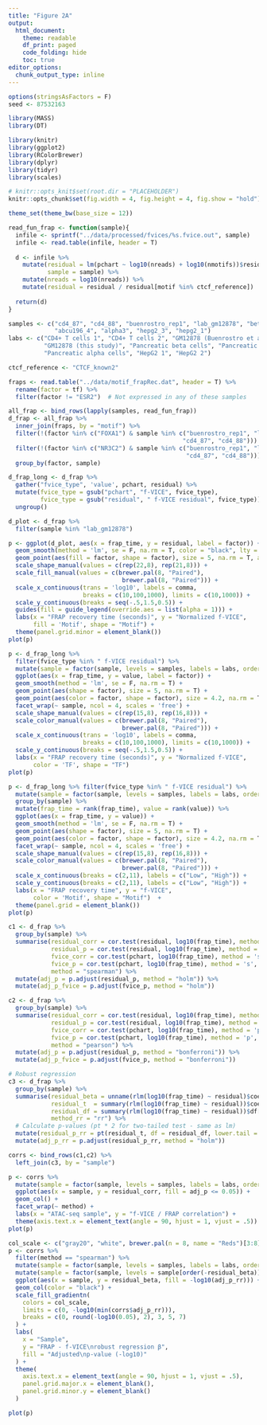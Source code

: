 ```yaml
---
title: "Figure 2A"
output:
  html_document:
    theme: readable
    df_print: paged
    code_folding: hide
    toc: true
editor_options: 
  chunk_output_type: inline
---
```


```r
options(stringsAsFactors = F)
seed <- 87532163

library(MASS)
library(DT)

library(knitr)
library(ggplot2)
library(RColorBrewer)
library(dplyr)
library(tidyr)
library(scales)

# knitr::opts_knit$set(root.dir = "PLACEHOLDER")
knitr::opts_chunk$set(fig.width = 4, fig.height = 4, fig.show = "hold")

theme_set(theme_bw(base_size = 12))
```

```r
read_fun_frap <- function(sample){
  infile <- sprintf("../data/processed/fvices/%s.fvice.out", sample)
  infile <- read.table(infile, header = T) 
  
  d <- infile %>% 
    mutate(residual = lm(pchart ~ log10(nreads) + log10(nmotifs))$residual,
           sample = sample) %>% 
    mutate(nreads = log10(nreads)) %>% 
    mutate(residual = residual / residual[motif %in% ctcf_reference])
  
  return(d)
}
```


```r
samples <- c("cd4_87", "cd4_88", "buenrostro_rep1", "lab_gm12878", "beta3", 
             "abcu196_4", "alpha3", "hepg2_3", "hepg2_1")
labs <- c("CD4+ T cells 1", "CD4+ T cells 2", "GM12878 (Buenrostro et al)",
          "GM12878 (this study)", "Pancreatic beta cells", "Pancreatic islets", 
          "Pancreatic alpha cells", "HepG2 1", "HepG2 2")

ctcf_reference <- "CTCF_known2"

fraps <- read.table("../data/motif_frapRec.dat", header = T) %>% 
  rename(factor = tf) %>% 
  filter(factor != "ESR2")  # Not expressed in any of these samples

all_frap <- bind_rows(lapply(samples, read_fun_frap))
d_frap <- all_frap %>% 
  inner_join(fraps, by = "motif") %>% 
  filter(!(factor %in% c("FOXA1") & sample %in% c("buenrostro_rep1", "lab_gm12878", 
                                                 "cd4_87", "cd4_88"))) %>% 
  filter(!(factor %in% c("NR3C2") & sample %in% c("buenrostro_rep1", "lab_gm12878", 
                                                  "cd4_87", "cd4_88"))) %>% 
  group_by(factor, sample)

d_frap_long <- d_frap %>% 
  gather("fvice_type", 'value', pchart, residual) %>% 
  mutate(fvice_type = gsub("pchart", "f-VICE", fvice_type),
         fvice_type = gsub("residual", " f-VICE residual", fvice_type)) %>% 
  ungroup()
```


```r
d_plot <- d_frap %>% 
  filter(sample %in% "lab_gm12878")

p <- ggplot(d_plot, aes(x = frap_time, y = residual, label = factor)) +
  geom_smooth(method = 'lm', se = F, na.rm = T, color = "black", lty = 3) +
  geom_point(aes(fill = factor, shape = factor), size = 5, na.rm = T, alpha = .5) +
  scale_shape_manual(values = c(rep(22,8), rep(21,8))) +
  scale_fill_manual(values = c(brewer.pal(8, "Paired"),
                                brewer.pal(8, "Paired"))) +
  scale_x_continuous(trans = 'log10', labels = comma, 
                     breaks = c(10,100,1000), limits = c(10,1000)) +
  scale_y_continuous(breaks = seq(-.5,1.5,0.5)) +
  guides(fill = guide_legend(override.aes = list(alpha = 1))) +
  labs(x = "FRAP recovery time (seconds)", y = "Normalized f-VICE",
       fill = 'Motif', shape = "Motif") +
  theme(panel.grid.minor = element_blank())
plot(p)
```

```r
p <- d_frap_long %>% 
  filter(fvice_type %in% " f-VICE residual") %>% 
  mutate(sample = factor(sample, levels = samples, labels = labs, ordered = T)) %>% 
  ggplot(aes(x = frap_time, y = value, label = factor)) +
  geom_smooth(method = 'lm', se = F, na.rm = T) +
  geom_point(aes(shape = factor), size = 5, na.rm = T) +
  geom_point(aes(color = factor, shape = factor), size = 4.2, na.rm = T) +
  facet_wrap(~ sample, ncol = 4, scales = 'free') +
  scale_shape_manual(values = c(rep(15,8), rep(16,8))) +
  scale_color_manual(values = c(brewer.pal(8, "Paired"),
                                brewer.pal(8, "Paired"))) +
  scale_x_continuous(trans = 'log10', labels = comma, 
                     breaks = c(10,100,1000), limits = c(10,1000)) +
  scale_y_continuous(breaks = seq(-.5,1.5,0.5)) +
  labs(x = "FRAP recovery time (seconds)", y = "Normalized f-VICE",
       color = 'TF', shape = "TF") 
plot(p)
```

```r
p <- d_frap_long %>% filter(fvice_type %in% " f-VICE residual") %>% 
  mutate(sample = factor(sample, levels = samples, labels = labs, ordered = T)) %>% 
  group_by(sample) %>% 
  mutate(frap_time = rank(frap_time), value = rank(value)) %>% 
  ggplot(aes(x = frap_time, y = value)) +
  geom_smooth(method = 'lm', se = F, na.rm = T) +
  geom_point(aes(shape = factor), size = 5, na.rm = T) +
  geom_point(aes(color = factor, shape = factor), size = 4.2, na.rm = T) +
  facet_wrap(~ sample, ncol = 4, scales = 'free') +
  scale_shape_manual(values = c(rep(15,8), rep(16,8))) +
  scale_color_manual(values = c(brewer.pal(8, "Paired"),
                                brewer.pal(8, "Paired"))) +
  scale_x_continuous(breaks = c(2,11), labels = c("Low", "High")) +
  scale_y_continuous(breaks = c(2,11), labels = c("Low", "High")) +
  labs(x = "FRAP recovery time", y = "f-VICE",
       color = 'Motif', shape = "Motif")  +
  theme(panel.grid = element_blank())
plot(p)
```



```r
c1 <- d_frap %>% 
  group_by(sample) %>% 
  summarise(residual_corr = cor.test(residual, log10(frap_time), method = 's', exact = F)$estimate,
            residual_p = cor.test(residual, log10(frap_time), method = 's', exact = F)$p.value,
            fvice_corr = cor.test(pchart, log10(frap_time), method = 's', exact = F)$estimate,
            fvice_p = cor.test(pchart, log10(frap_time), method = 's', exact = F)$p.value,
            method = "spearman") %>% 
  mutate(adj_p = p.adjust(residual_p, method = "holm")) %>% 
  mutate(adj_p_fvice = p.adjust(fvice_p, method = "holm"))

c2 <- d_frap %>% 
  group_by(sample) %>% 
  summarise(residual_corr = cor.test(residual, log10(frap_time), method = 'p', exact = F)$estimate,
            residual_p = cor.test(residual, log10(frap_time), method = 'p', exact = F)$p.value,
            fvice_corr = cor.test(pchart, log10(frap_time), method = 'p', exact = F)$estimate,
            fvice_p = cor.test(pchart, log10(frap_time), method = 'p', exact = F)$p.value,
            method = "pearson") %>% 
  mutate(adj_p = p.adjust(residual_p, method = "bonferroni")) %>% 
  mutate(adj_p_fvice = p.adjust(fvice_p, method = "bonferroni"))

# Robust regression
c3 <- d_frap %>% 
  group_by(sample) %>% 
  summarise(residual_beta = unname(rlm(log10(frap_time) ~ residual)$coefficients[2]),
            residual_t  = summary(rlm(log10(frap_time) ~ residual))$coefficients[2,3],
            residual_df = summary(rlm(log10(frap_time) ~ residual))$df[2],
            method_rr = "rr") %>% 
  # Calculate p-values (pt * 2 for two-tailed test - same as lm)
  mutate(residual_p_rr = pt(residual_t, df = residual_df, lower.tail = F) * 2) %>% 
  mutate(adj_p_rr = p.adjust(residual_p_rr, method = "holm"))

corrs <- bind_rows(c1,c2) %>% 
  left_join(c3, by = "sample")

p <- corrs %>% 
  mutate(sample = factor(sample, levels = samples, labels = labs, ordered = T)) %>% 
  ggplot(aes(x = sample, y = residual_corr, fill = adj_p <= 0.05)) +
  geom_col() +
  facet_wrap(~ method) +
  labs(x = "ATAC-seq sample", y = "f-VICE / FRAP correlation") +
  theme(axis.text.x = element_text(angle = 90, hjust = 1, vjust = .5))
plot(p)
```

```r
col_scale <- c("gray20", "white", brewer.pal(n = 8, name = "Reds")[3:8])
p <- corrs %>% 
  filter(method == "spearman") %>% 
  mutate(sample = factor(sample, levels = samples, labels = labs, ordered = T)) %>% 
  mutate(sample = factor(sample, levels = sample[order(-residual_beta)], ordered = T)) %>% 
  ggplot(aes(x = sample, y = residual_beta, fill = -log10(adj_p_rr))) +
  geom_col(color = "black") +
  scale_fill_gradientn(
    colors = col_scale,
    limits = c(0, -log10(min(corrs$adj_p_rr))),
    breaks = c(0, round(-log10(0.05), 2), 3, 5, 7)
  ) +
  labs(
    x = "Sample", 
    y = "FRAP - f-VICE\nrobust regression β",
    fill = "Adjusted\np-value (-log10)"
  ) +
  theme(
    axis.text.x = element_text(angle = 90, hjust = 1, vjust = .5),
    panel.grid.major.x = element_blank(),
    panel.grid.minor.y = element_blank()
  )

plot(p)
```